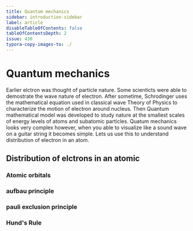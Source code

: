 ```yaml
---
title: Quantum mechanics
sidebar: introduction-sidebar
label: article
disableTableOfContents: false
tableOfContentsDepth: 2
issue: 430
typora-copy-images-to: ./
---
```


# Quantum mechanics

Earlier elctron was thought of particle nature. Some scienticts were able to demostrate the wave nature of electron. After sometime, Schrodinger uses the mathematical equation used in classical wave Theory of Physics to characterize the motion of electron around nucleus. Then Quantum mathematical model was developed to study nature at the smallest scales of energy levels of atoms and subatomic particles. Quatum mechanics looks very complex however, when you able to visualize like a sound wave on a guitar string it becomes simple. Lets us use this to understand distribution of electron in an atom.

## Distribution of elctrons in an atomic

### Atomic orbitals


### aufbau principle

### pauli exclusion principle
### Hund's Rule       

    
